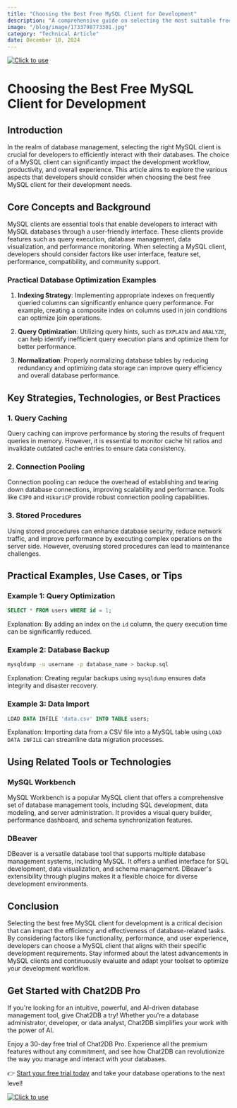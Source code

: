 ```yaml
---
title: "Choosing the Best Free MySQL Client for Development"
description: "A comprehensive guide on selecting the most suitable free MySQL client for your development needs."
image: "/blog/image/1733798773301.jpg"
category: "Technical Article"
date: December 10, 2024
---
```

[![Click to use](/image/blog/bg/chat2db1.png)](https://app.chat2db.ai/)
# Choosing the Best Free MySQL Client for Development


<Authors date="December 10, 2024">
  <Author name="Jing" link="https://chat2db.ai" />
</Authors>

## Introduction

In the realm of database management, selecting the right MySQL client is crucial for developers to efficiently interact with their databases. The choice of a MySQL client can significantly impact the development workflow, productivity, and overall experience. This article aims to explore the various aspects that developers should consider when choosing the best free MySQL client for their development needs.

## Core Concepts and Background

MySQL clients are essential tools that enable developers to interact with MySQL databases through a user-friendly interface. These clients provide features such as query execution, database management, data visualization, and performance monitoring. When selecting a MySQL client, developers should consider factors like user interface, feature set, performance, compatibility, and community support.

### Practical Database Optimization Examples

1. **Indexing Strategy**: Implementing appropriate indexes on frequently queried columns can significantly enhance query performance. For example, creating a composite index on columns used in join conditions can optimize join operations.

2. **Query Optimization**: Utilizing query hints, such as `EXPLAIN` and `ANALYZE`, can help identify inefficient query execution plans and optimize them for better performance.

3. **Normalization**: Properly normalizing database tables by reducing redundancy and optimizing data storage can improve query efficiency and overall database performance.

## Key Strategies, Technologies, or Best Practices

### 1. Query Caching

Query caching can improve performance by storing the results of frequent queries in memory. However, it is essential to monitor cache hit ratios and invalidate outdated cache entries to ensure data consistency.

### 2. Connection Pooling

Connection pooling can reduce the overhead of establishing and tearing down database connections, improving scalability and performance. Tools like `C3P0` and `HikariCP` provide robust connection pooling capabilities.

### 3. Stored Procedures

Using stored procedures can enhance database security, reduce network traffic, and improve performance by executing complex operations on the server side. However, overusing stored procedures can lead to maintenance challenges.

## Practical Examples, Use Cases, or Tips

### Example 1: Query Optimization

```sql
SELECT * FROM users WHERE id = 1;
```

Explanation: By adding an index on the `id` column, the query execution time can be significantly reduced.

### Example 2: Database Backup

```bash
mysqldump -u username -p database_name > backup.sql
```

Explanation: Creating regular backups using `mysqldump` ensures data integrity and disaster recovery.

### Example 3: Data Import

```sql
LOAD DATA INFILE 'data.csv' INTO TABLE users;
```

Explanation: Importing data from a CSV file into a MySQL table using `LOAD DATA INFILE` can streamline data migration processes.

## Using Related Tools or Technologies

### MySQL Workbench

MySQL Workbench is a popular MySQL client that offers a comprehensive set of database management tools, including SQL development, data modeling, and server administration. It provides a visual query builder, performance dashboard, and schema synchronization features.

### DBeaver

DBeaver is a versatile database tool that supports multiple database management systems, including MySQL. It offers a unified interface for SQL development, data visualization, and schema management. DBeaver's extensibility through plugins makes it a flexible choice for diverse development environments.

## Conclusion

Selecting the best free MySQL client for development is a critical decision that can impact the efficiency and effectiveness of database-related tasks. By considering factors like functionality, performance, and user experience, developers can choose a MySQL client that aligns with their specific development requirements. Stay informed about the latest advancements in MySQL clients and continuously evaluate and adapt your toolset to optimize your development workflow.


## Get Started with Chat2DB Pro

If you're looking for an intuitive, powerful, and AI-driven database management tool, give Chat2DB a try! Whether you're a database administrator, developer, or data analyst, Chat2DB simplifies your work with the power of AI.

Enjoy a 30-day free trial of Chat2DB Pro. Experience all the premium features without any commitment, and see how Chat2DB can revolutionize the way you manage and interact with your databases.

👉 [Start your free trial today](https://app.chat2db.ai/) and take your database operations to the next level!

[![Click to use](/image/blog/bg/chat2db.jpg)](https://app.chat2db.ai/)